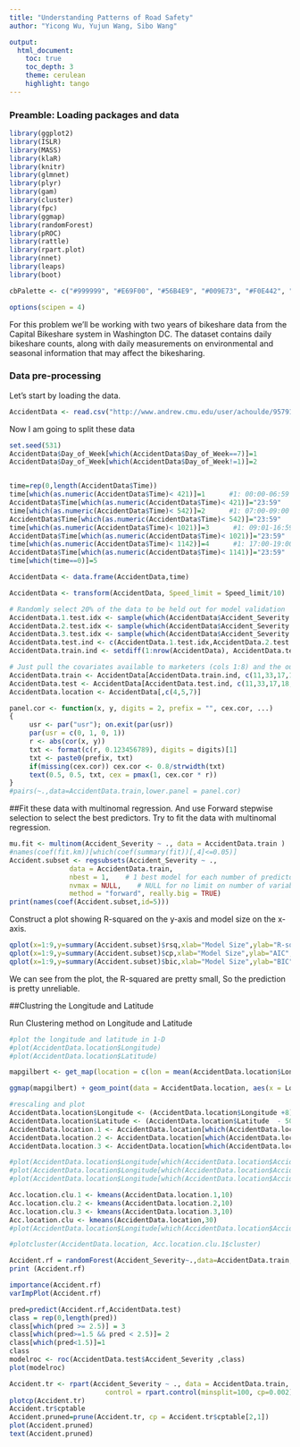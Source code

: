 ```yaml
---
title: "Understanding Patterns of Road Safety"
author: "Yicong Wu, Yujun Wang, Sibo Wang"

output: 
  html_document:
    toc: true
    toc_depth: 3
    theme: cerulean
    highlight: tango
---
```


### Preamble: Loading packages and data

```r
library(ggplot2)
library(ISLR)
library(MASS)
library(klaR)
library(knitr)
library(glmnet)
library(plyr)
library(gam)
library(cluster) 
library(fpc)
library(ggmap)
library(randomForest)
library(pROC)
library(rattle)
library(rpart.plot)
library(nnet)
library(leaps)
library(boot)

cbPalette <- c("#999999", "#E69F00", "#56B4E9", "#009E73", "#F0E442", "#0072B2", "#D55E00", "#CC79A7")

options(scipen = 4)
```

For this problem we'll be working with two years of bikeshare data from the Capital Bikeshare system in Washington DC.  The dataset contains daily bikeshare counts, along with daily measurements on environmental and seasonal information that may affect the bikesharing.  

### Data pre-processing 

Let's start by loading the data.

```r
AccidentData <- read.csv("http://www.andrew.cmu.edu/user/achoulde/95791/projects/Project%20D/DfTRoadSafety_Accidents_2012.csv", header = TRUE)
```

Now I am going to split these data 


```r
set.seed(531)
AccidentData$Day_of_Week[which(AccidentData$Day_of_Week==7)]=1
AccidentData$Day_of_Week[which(AccidentData$Day_of_Week!=1)]=2


time=rep(0,length(AccidentData$Time))
time[which(as.numeric(AccidentData$Time)< 421)]=1      #1: 00:00-06:59
AccidentData$Time[which(as.numeric(AccidentData$Time)< 421)]="23:59"
time[which(as.numeric(AccidentData$Time)< 542)]=2      #1: 07:00-09:00
AccidentData$Time[which(as.numeric(AccidentData$Time)< 542)]="23:59"
time[which(as.numeric(AccidentData$Time)< 1021)]=3      #1: 09:01-16:59
AccidentData$Time[which(as.numeric(AccidentData$Time)< 1021)]="23:59"
time[which(as.numeric(AccidentData$Time)< 1142)]=4      #1: 17:00-19:00
AccidentData$Time[which(as.numeric(AccidentData$Time)< 1141)]="23:59"
time[which(time==0)]=5

AccidentData <- data.frame(AccidentData,time)

AccidentData <- transform(AccidentData, Speed_limit = Speed_limit/10)

# Randomly select 20% of the data to be held out for model validation
AccidentData.1.test.idx <- sample(which(AccidentData$Accident_Severity == 1),length(which(AccidentData$Accident_Severity == 1))*0.2,replace =TRUE)
AccidentData.2.test.idx <- sample(which(AccidentData$Accident_Severity == 2),length(which(AccidentData$Accident_Severity == 2))*0.2,replace =TRUE)
AccidentData.3.test.idx <- sample(which(AccidentData$Accident_Severity == 3),length(which(AccidentData$Accident_Severity == 3))*0.2,replace =TRUE)
AccidentData.test.ind <- c(AccidentData.1.test.idx,AccidentData.2.test.idx,AccidentData.3.test.idx)
AccidentData.train.ind <- setdiff(1:nrow(AccidentData), AccidentData.test.ind)

# Just pull the covariates available to marketers (cols 1:8) and the outcome (col 17)
AccidentData.train <- AccidentData[AccidentData.train.ind, c(11,33,17,18,23,25,26,27,30,7)]
AccidentData.test <- AccidentData[AccidentData.test.ind, c(11,33,17,18,23,25,26,27,30,7)]
AccidentData.location <- AccidentData[,c(4,5,7)]
```


```r
panel.cor <- function(x, y, digits = 2, prefix = "", cex.cor, ...)
{
     usr <- par("usr"); on.exit(par(usr))
     par(usr = c(0, 1, 0, 1))
     r <- abs(cor(x, y))
     txt <- format(c(r, 0.123456789), digits = digits)[1]
     txt <- paste0(prefix, txt)
     if(missing(cex.cor)) cex.cor <- 0.8/strwidth(txt)
     text(0.5, 0.5, txt, cex = pmax(1, cex.cor * r))
}
#pairs(~.,data=AccidentData.train,lower.panel = panel.cor)
```
##Fit these data with multinomal regression.  And use Forward stepwise selection to select the best predictors.
Try to fit the data with multinomal regression.
```r

mu.fit <- multinom(Accident_Severity ~ ., data = AccidentData.train )
#names(coef(fit.km))[which(coef(summary(fit))[,4]<=0.05)]
Accident.subset <- regsubsets(Accident_Severity ~ .,
               data = AccidentData.train,
               nbest = 1,    # 1 best model for each number of predictors
               nvmax = NULL,    # NULL for no limit on number of variables
               method = "forward", really.big = TRUE)
print(names(coef(Accident.subset,id=5)))


```

Construct a plot showing R-squared on the y-axis and model size on the x-axis.
```r
qplot(x=1:9,y=summary(Accident.subset)$rsq,xlab="Model Size",ylab="R-squared",geom=c("line", "point"))
qplot(x=1:9,y=summary(Accident.subset)$cp,xlab="Model Size",ylab="AIC",geom=c("line", "point"))
qplot(x=1:9,y=summary(Accident.subset)$bic,xlab="Model Size",ylab="BIC",geom=c("line", "point"))
```
We can see from the plot, the R-squared are pretty small, So the prediction is pretty unreliable.


##Clustring the Longitude and Latitude

Run Clustering method on Longitude and Latitude

```r
#plot the longitude and latitude in 1-D
#plot(AccidentData.location$Longitude)
#plot(AccidentData.location$Latitude)

mapgilbert <- get_map(location = c(lon = mean(AccidentData.location$Longitude), lat = mean(AccidentData.location$Latitude)), zoom = 5, scale = 2)

ggmap(mapgilbert) + geom_point(data = AccidentData.location, aes(x = Longitude, y = Latitude, fill = "red", alpha = 0.8), size = 5, shape = 21) +guides(fill=FALSE, alpha=FALSE, size=FALSE)
```




```r
#rescaling and plot
AccidentData.location$Longitude <- (AccidentData.location$Longitude +8)*100
AccidentData.location$Latitude <- (AccidentData.location$Latitude  - 50)*10
AccidentData.location.1 <- AccidentData.location[which(AccidentData.location$Accident_Severity==1),c(1,2)]
AccidentData.location.2 <- AccidentData.location[which(AccidentData.location$Accident_Severity==2),]
AccidentData.location.3 <- AccidentData.location[which(AccidentData.location$Accident_Severity==3),]

#plot(AccidentData.location$Longitude[which(AccidentData.location$Accident_Severity==2)],AccidentData.location$Latitude[which(AccidentData.location$Accident_Severity==2)])
#plot(AccidentData.location$Longitude[which(AccidentData.location$Accident_Severity==3)],AccidentData.location$Latitude[which(AccidentData.location$Accident_Severity==3)])
#plot(AccidentData.location$Longitude[which(AccidentData.location$Accident_Severity==1)],AccidentData.location$Latitude[which(AccidentData.location$Accident_Severity==1)],xlab = "Longitude", ylab = "Latitude",col = AccidentData.location$Accident_Severity[which(AccidentData.location$Accident_Severity==1)])
```
 
 
```r
Acc.location.clu.1 <- kmeans(AccidentData.location.1,10)
Acc.location.clu.2 <- kmeans(AccidentData.location.2,10)
Acc.location.clu.3 <- kmeans(AccidentData.location.3,10)
Acc.location.clu <- kmeans(AccidentData.location,30)
#plot(AccidentData.location$Longitude[which(AccidentData.location$Accident_Severity==1)],AccidentData.location$Latitude[which(AccidentData.location$Accident_Severity==1)],xlab = "Longitude", ylab = "Latitude")

#plotcluster(AccidentData.location, Acc.location.clu.1$cluster)

```



```r
Accident.rf = randomForest(Accident_Severity~.,data=AccidentData.train,mtry=4,importance=TRUE)
print (Accident.rf)
```

```r
importance(Accident.rf)
varImpPlot(Accident.rf)

```

```r
pred=predict(Accident.rf,AccidentData.test)
class = rep(0,length(pred))
class[which(pred >= 2.5)] = 3
class[which(pred>=1.5 && pred < 2.5)]= 2
class[which(pred<1.5)]=1
class
modelroc <- roc(AccidentData.test$Accident_Severity ,class)
plot(modelroc)

```




```r

Accident.tr <- rpart(Accident_Severity ~ ., data = AccidentData.train, 
                        control = rpart.control(minsplit=100, cp=0.002))
plotcp(Accident.tr)
Accident.tr$cptable
Accident.pruned=prune(Accident.tr, cp = Accident.tr$cptable[2,1])
plot(Accident.pruned)
text(Accident.pruned)
```
